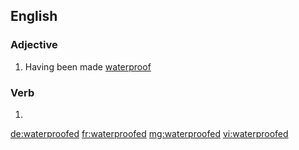 ==English==

===Adjective===
{{en-adj}}

# Having been made [[waterproof]]

===Verb===
{{head|en|verb form}}

# {{en-past of|waterproof}}

[[de:waterproofed]]
[[fr:waterproofed]]
[[mg:waterproofed]]
[[vi:waterproofed]]